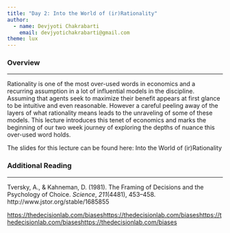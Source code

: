 ```yaml
---
title: "Day 2: Into the World of (ir)Rationality"
author: 
  - name: Devjyoti Chakrabarti
    email: devjyotichakrabarti@gmail.com
theme: lux      
---
```


### Overview

---

Rationality is one of the most over-used words in economics and a recurring assumption in a lot of influential models in the discipline. Assuming that agents seek to maximize their benefit appears at first glance to be intuitive and even reasonable. However a careful peeling away of the layers of what rationality means leads to the unraveling of some of these models. This lecture introduces this tenet of economics and marks the beginning of our two week journey of exploring the depths of nuance this over-used word holds.

The slides for this lecture can be found here: [Into the World of (ir)Rationality](into_the_world_of_rationality.qmd){style="text-decoration:none"}

### Additional Reading

------------------------------------------------------------------------

Tversky, A., & Kahneman, D. (1981). The Framing of Decisions and the Psychology of Choice. *Science*, *211*(4481), 453–458. http://www.jstor.org/stable/1685855

[https://thedecisionlab.com/biaseshttps://thedecisionlab.com/biaseshttps://thedecisionlab.com/biaseshttps://thedecisionlab.com/biases](https://thedecisionlab.com/biases)
